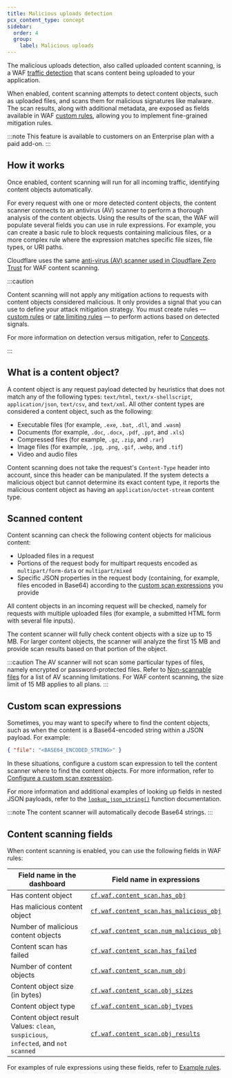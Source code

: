 ```yaml
---
title: Malicious uploads detection
pcx_content_type: concept
sidebar:
  order: 4
  group:
    label: Malicious uploads
---
```



The malicious uploads detection, also called uploaded content scanning, is a WAF [traffic detection](/waf/concepts/#detection-versus-mitigation) that scans content being uploaded to your application.

When enabled, content scanning attempts to detect content objects, such as uploaded files, and scans them for malicious signatures like malware. The scan results, along with additional metadata, are exposed as fields available in WAF [custom rules](/waf/custom-rules/), allowing you to implement fine-grained mitigation rules.

:::note
This feature is available to customers on an Enterprise plan with a paid add-on.
:::

## How it works

Once enabled, content scanning will run for all incoming traffic, identifying <GlossaryTooltip term="content object" link="#what-is-a-content-object">content objects</GlossaryTooltip> automatically.

For every request with one or more detected content objects, the content scanner connects to an antivirus (AV) scanner to perform a thorough analysis of the content objects. Using the results of the scan, the WAF will populate several fields you can use in rule expressions. For example, you can create a basic rule to block requests containing malicious files, or a more complex rule where the expression matches specific file sizes, file types, or URI paths.

Cloudflare uses the same [anti-virus (AV) scanner used in Cloudflare Zero Trust](/cloudflare-one/policies/gateway/http-policies/antivirus-scanning/) for WAF content scanning.

:::caution

Content scanning will not apply any mitigation actions to requests with content objects considered malicious. It only provides a signal that you can use to define your attack mitigation strategy. You must create rules — [custom rules](/waf/custom-rules/) or [rate limiting rules](/waf/rate-limiting-rules/) — to perform actions based on detected signals.

For more information on detection versus mitigation, refer to [Concepts](/waf/concepts/#detection-versus-mitigation).

:::

## What is a content object?

A content object is any request payload detected by heuristics that does not match any of the following types: `text/html`, `text/x-shellscript`, `application/json`, `text/csv`, and `text/xml`. All other content types are considered a content object, such as the following:

- Executable files (for example, `.exe`, `.bat`, `.dll`, and `.wasm`)
- Documents (for example, `.doc`, `.docx`, `.pdf`, `.ppt`, and `.xls`)
- Compressed files (for example, `.gz`, `.zip`, and `.rar`)
- Image files (for example, `.jpg`, `.png`, `.gif`, `.webp`, and `.tif`)
- Video and audio files

Content scanning does not take the request's `Content-Type` header into account, since this header can be manipulated. If the system detects a malicious object but cannot determine its exact content type, it reports the malicious content object as having an `application/octet-stream` content type.

## Scanned content

Content scanning can check the following content objects for malicious content:

- Uploaded files in a request
- Portions of the request body for multipart requests encoded as `multipart/form-data` or `multipart/mixed`
- Specific JSON properties in the request body (containing, for example, files encoded in Base64) according to the [custom scan expressions](#custom-scan-expressions) you provide

All content objects in an incoming request will be checked, namely for requests with multiple uploaded files (for example, a submitted HTML form with several file inputs).

The content scanner will fully check content objects with a size up to 15 MB. For larger content objects, the scanner will analyze the first 15 MB and provide scan results based on that portion of the object.

:::caution
The AV scanner will not scan some particular types of files, namely encrypted or password-protected files. Refer to [Non-scannable files](/cloudflare-one/policies/gateway/http-policies/antivirus-scanning/#non-scannable-files) for a list of AV scanning limitations. For WAF content scanning, the size limit of 15 MB applies to all plans.
:::

## Custom scan expressions

Sometimes, you may want to specify where to find the content objects, such as when the content is a Base64-encoded string within a JSON payload. For example:

```json
{ "file": "<BASE64_ENCODED_STRING>" }
```

In these situations, configure a custom scan expression to tell the content scanner where to find the content objects. For more information, refer to [Configure a custom scan expression](/waf/detections/malicious-uploads/get-started/#4-optional-configure-a-custom-scan-expression).

For more information and additional examples of looking up fields in nested JSON payloads, refer to the [`lookup_json_string()`](/ruleset-engine/rules-language/functions/#lookup_json_string) function documentation.

:::note
The content scanner will automatically decode Base64 strings.
:::

## Content scanning fields

When content scanning is enabled, you can use the following fields in WAF rules:

| Field name in the dashboard                                                                | Field name in expressions                                                                                                         |
| ------------------------------------------------------------------------------------------ | --------------------------------------------------------------------------------------------------------------------------------- |
| Has content object                                                                         | [`cf.waf.content_scan.has_obj`](/ruleset-engine/rules-language/fields/reference/cf.waf.content_scan.has_obj/)                     |
| Has malicious content object                                                               | [`cf.waf.content_scan.has_malicious_obj`](/ruleset-engine/rules-language/fields/reference/cf.waf.content_scan.has_malicious_obj/) |
| Number of malicious content objects                                                        | [`cf.waf.content_scan.num_malicious_obj`](/ruleset-engine/rules-language/fields/reference/cf.waf.content_scan.num_malicious_obj/) |
| Content scan has failed                                                                    | [`cf.waf.content_scan.has_failed`](/ruleset-engine/rules-language/fields/reference/cf.waf.content_scan.has_failed/)               |
| Number of content objects                                                                  | [`cf.waf.content_scan.num_obj`](/ruleset-engine/rules-language/fields/reference/cf.waf.content_scan.num_obj/)                     |
| Content object size (in bytes)                                                             | [`cf.waf.content_scan.obj_sizes`](/ruleset-engine/rules-language/fields/reference/cf.waf.content_scan.obj_sizes/)                 |
| Content object type                                                                        | [`cf.waf.content_scan.obj_types`](/ruleset-engine/rules-language/fields/reference/cf.waf.content_scan.obj_types/)                 |
| Content object result<br/>Values: `clean`, `suspicious`,<br/>`infected`, and `not scanned` | [`cf.waf.content_scan.obj_results`](/ruleset-engine/rules-language/fields/reference/cf.waf.content_scan.obj_results/)             |

For examples of rule expressions using these fields, refer to [Example rules](/waf/detections/malicious-uploads/example-rules/).
